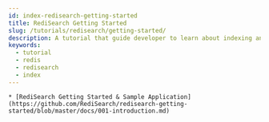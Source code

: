```yaml
---
id: index-redisearch-getting-started
title: RediSearch Getting Started
slug: /tutorials/redisearch/getting-started/
description: A tutorial that guide developer to learn about indexing and querying Redis database using RediSearch
keywords:
  - tutorial
  - redis
  - redisearch
  - index
---
```


    * [RediSearch Getting Started & Sample Application](https://github.com/RediSearch/redisearch-getting-started/blob/master/docs/001-introduction.md)
